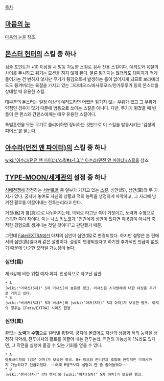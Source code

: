 [[목차]]
== [[마음의 눈]] ==
[[마음의 눈]]을 참조.

== [[몬스터 헌터]]의 스킬 중 하나 ==
검술 포인트가 +10 이상일 시 발동 가능한 스킬로 검사 전용 스킬이다. 예리도와 육질의 차이를 무시하고 튕기는 모션을 하지 않게 된다. 물론 튕기지는 않더라도 대미지가 적게 들어가는 건 변하지 않지만 무기가 튕김으로써 발생하는 틈이 없어지게 되므로 보라예리도도 튕겨버리는 육질을 가지고 있는 그라비모스/바사루모스/얀가루루가 등의 몬스터를 상대할 때 유용한 스킬.

대부분의 몬스터는 일정 이상의 예리도라면 어쨌든 튕기지 않는 부위가 있고 그 부위가 약점인 경우가 많기 때문에 범용으로 쓰이는 스킬은 아니다. 다만, 무기가 튕겼을 때 빈틈이 큰 랜스와 건랜스에게는 매우 유용한 스킬이다.

특별훈련을 모든 무기로 클리어하면 장비하는 것만으로 이 스킬을 발동시키는 '검성의 피어스'를 얻는다.

== [[아수라(던전 앤 파이터)]]의 스킬 중 하나 ==
[[wiki:"아수라(던전 앤 파이터)/스킬#s-1.3.1" 아수라(던전 앤 파이터)/스킬]]을 참조.

== [[TYPE-MOON/세계관]]의 설정 중 하나 ==
[[성배전쟁]]에 참전하는 [[서번트]]들 중 일부가 가지고 있는 [[스킬]]. 심안(爲), 심안(真)의 두 가지가 있다. 궁지에 놓여도 자신의 상황과 적의 능력을 냉정하게 파악하고, 그 자리에 남겨진 활로를 이끌어내는 전투논리라고 한다.

거짓(爲)과 참(真)으로 나뉘어지는데, 의외로 타고난 쪽이 거짓이고, 노력과 수행으로 습득한 쪽이 참이다. 이는 [[나스 키노코]]가 "인간에게 심안이 있다면 제 6감이 아니라 축적한 경험으로 생겨나는 것일 것이다"고 판단했기 때문.

그런데 [[Fate/EXTRA]]에선 아처의 심안이 심안(爲)로 변경되었다. 하지만 설명은 본 편에서의 심안(真)일때와 같은 설명이다. 설정이 변경되었다고 하기엔 추가적인 언급이 없었기 때문에 단순한 오타일 가능성이 높다.

=== 심안(爲) ===
제 6감에 의한 위험 예지·회피. 천성적으로 타고난 심안.
 * A
 [wiki:"어새신(5차)" 5차 어새신]이 보유한 랭크. 어새신은 시각방해에 대한 내성을 추가로 가지고 있다.
 * B
 [wiki:"버서커(5차)" 5차 버서커]와 [wiki:"아처(5차)" 5차 아처]가 보유한 랭크. 아처의 경우는 [Fate/EXTRA] 시리즈 한정.

=== 심안(真) ===
끝없는 '''[[노력]]'''과 '''[[수행]]'''으로 길러낸 통찰력. 궁지에 몰렸어도 자신의 상황과 적의 능력을 냉정히 파악해, 전투에서의 활로를 이끌어 내는 전투논리. 역전의 가능성이 1%라도 있다면, 그 작전을 실행에 옮길 수 있는 기회를 얻을 수 있다.
 * A
 아포크리파의 [검은 아처]가 보유한 랭크. B+ 랭크의 천리안과 조합해 한정적인 미래시까지 가능하다고 언급되었다. ~~어째 B랭크보다 설명이 한 줄 줄어들었다~~
 * B
 [wiki:"랜서(4차)" 4차 랜서]와 [wiki:"아처(5차)" 5차 아처]가 보유한 랭크.
